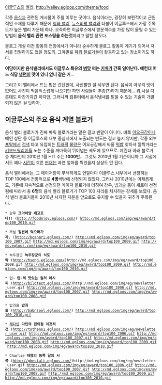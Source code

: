 [[이글루스]]의 [[밸리]]. [[http://valley.egloos.com/theme/food]]

각종 [[음식]]과 관련된 게시물이 주를 이루는 곳이다. 음식이라는, 굉장히 보편적이고 근원적인 소재를 다루기 때문에 [[영화 밸리]], [[뉴스비평 밸리]]와 더불어 이글루스에서 가장 주목도가 높은 밸리 가운데 하나. 오죽하면 이글루스에서 방문객수를 가장 많이 올릴 수 있는 방법이  '''음식 밸리 관련 포스팅을 하는것'''이라고 말할 정도다.

블로그 개설 이전 활동의 연장에서가 아니라 순수하게 블로그 활동이 계기가 되어서 저서를 집필하기도 했을 정도의, 그야말로 [[파워 블로거]]들이 활동하고 있는 장소이기도 하다.

'''여담이지만 음식밸리에서도 이글루스 특유의 [[병맛]] 쩌는 [[키배]]가 간혹 일어난다. 예컨대 어느 식당 [[냉면]]이 맛이 있니 없니 같은 거'''...

그리고 이 밸리에서 뜨는 법은 간단한데, 사진빨만 잘 세우면 된다. 음식이 아무리 맛이 없어도 사진이 먹음직스럽게 나오기만 하면 사람들이 추종(?)하기 때문에... 뭐,사실 다른데도 마찬가지긴 하지만, 그러니까 컴퓨터에서 음식냄새를 맡을 수 있는 기술이 개발되지 않은 걸 탓하자.

== 이글루스의 주요 음식 계열 블로거 ==
음식 밸리 블로거가 진짜 파워 블로거라는 말은 결코 빈말이 아니다. 비록 [[이오공감]]이나 메인 상단 등 이글루스의 내부 중심지에서 노출되는 빈도는 결코 높지 않지만, 각종 외부 [[포탈]]에서 [[검색]] 타고 유입되는 [[트래픽]] [[물량]]은 이오공감에서 싸울 [[떡밥]] 찾아서 깔짝거리는 [[키보드워리어]]들 노는 수준을 까마득히 뛰어넘는 궤도에 있으므로. 예컨대 아래 블로거 중 채다인의 2010년 1월 HIT 수는 '''1000만'''... 그것도 2010년 1월 기준이니까 그 시점에서도 꽤나 [[시간]]이 흐른 [[현재]]는 과연 얼마를 찍었을지 상상도 안 된다.

음식 밸리에서는, 그 메이저함이 무색하게도 연말마다 이글루스 내부에서 선정하는 TOP 100에서 전통적으로 '''4명'''씩밖에 선정되지 않았다. 그러나 2010년에는 이채롭게도, 기존에 지속적으로 선정되던 메이저 블로거에 더하여 강우, 밥과술 등이 새로이 선정됨에 따라서 총 '''6명'''의 음식 밸리 블로거가 TOP 100 자리를 차지하는 강세를 보였다. 음식 밸리 블로거들이 2010년 차지한 지분을 앞으로도 유지할 수 있을지 귀추가 주목된다.

 * 강우 '''크아아앙 배고프다!!''' ([[http://foodnjoy.egloos.com/]]) http://md.egloos.com/img/eg/award/top100_2010.gif

 * 까날 '''일본에 먹으러가자.''' ([[http://kcanari.egloos.com/]]) http://md.egloos.com/img/eg/award/top100_2007.gif http://md.egloos.com/img/eg/award/top100_2009.gif http://md.egloos.com/img/eg/award/top100_2010.gif

 * 녹두장군 '''녹두장군의 식도락''' ([[http://hsong.egloos.com/]])http://md.egloos.com/img/eg/award/top100_2008.gif http://md.egloos.com/img/eg/award/top100_2009.gif http://md.egloos.com/img/eg/award/top100_2010.gif

 * 런~ '''런~의 맛있는 컬처 레시피''' ([[http://bildtext.egloos.com/]])http://md.egloos.com/img/eg/newsletter_user.gif http://md.egloos.com/img/eg/award/top100_2006.gif http://md.egloos.com/img/eg/award/top100_2007.gif http://md.egloos.com/img/eg/award/top100_2008.gif

 * 밥과술 '''밥과술''' ([[http://babnsool.egloos.com/]]) http://md.egloos.com/img/eg/award/top100_2010.gif

 * [[채다인]] '''다인의 편의점 이것저것''' ([[http://totheno1.egloos.com/]]) http://md.egloos.com/img/eg/newsletter_user.gif http://md.egloos.com/img/eg/award/top100_2006.gif http://md.egloos.com/img/eg/award/top100_2007.gif http://md.egloos.com/img/eg/award/top100_2008.gif http://md.egloos.com/img/eg/award/top100_2009.gif http://md.egloos.com/img/eg/award/top100_2010.gif

 * Charlie '''태양의 동쪽 달의 서쪽''' ([[http://ghestalt.egloos.com/]])http://md.egloos.com/img/eg/newsletter_user.gif http://md.egloos.com/img/eg/award/top100_2006.gif http://md.egloos.com/img/eg/award/top100_2007.gif http://md.egloos.com/img/eg/award/top100_2008.gif http://md.egloos.com/img/eg/award/top100_2009.gif http://md.egloos.com/img/eg/award/top100_2010.gif
